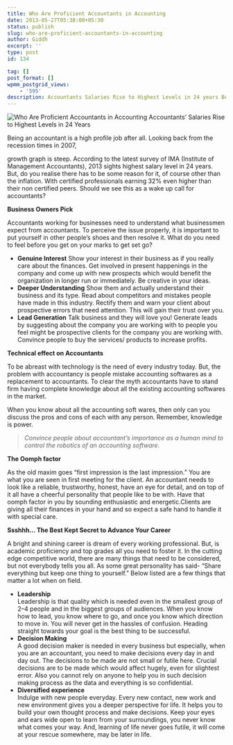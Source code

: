 ```yaml
---
title: Who Are Proficient Accountants in Accounting
date: 2013-05-27T05:38:00+05:30
status: publish
slug: who-are-proficient-accountants-in-accounting
author: Giddh
excerpt: ''
type: post
id: 134

tag: []
post_format: []
wpmm_postgrid_views:
    - '595'
description: Accountants Salaries Rise to Highest Levels in 24 years Being an accountant is a high profile job after all.
---
```

<img class="wp-block-image size-large" src = "../../img/blog/0*WoGXiogAp7I1L4bl.webp" alt="Who Are Proficient Accountants in Accounting" /> Accountants’ Salaries Rise to Highest Levels in 24 Years

Being an accountant is a high profile job after all. Looking back from the recession times in 2007,

growth graph is steep. According to the latest survey of IMA (Institute of Management Accountants), 2013 sights highest salary level in 24 years. But, do you realise there has to be some reason for it, of course other than the inflation. With certified professionals earning 32% even higher than their non certified peers. Should we see this as a wake up call for accountants?

**Business Owners Pick**

Accountants working for businesses need to understand what businessmen expect from accountants. To perceive the issue properly, it is important to put yourself in other people’s shoes and then resolve it. What do you need to feel before you get on your marks to get set go?

- **Genuine Interest** Show your interest in their business as if you really care about the finances. Get involved in present happenings in the company and come up with new prospects which would benefit the organization in longer run or immediately. Be creative in your ideas.
- **Deeper Understanding** Show them and actually understand their business and its type. Read about competitors and mistakes people have made in this industry. Rectify them and warn your client about prospective errors that need attention. This will gain their trust over you.
- **Lead Generation** Talk business and they will love you! Generate leads by suggesting about the company you are working with to people you feel might be prospective clients for the company you are working with. Convince people to buy the services/ products to increase profits.

**Technical effect on Accountants**

To be abreast with technology is the need of every industry today. But, the problem with accountancy is people mistake accounting softwares as a replacement to accountants. To clear the myth accountants have to stand firm having complete knowledge about all the existing accounting softwares in the market.

When you know about all the accounting soft wares, then only can you discuss the pros and cons of each with any person. Remember, knowledge is power.

> *Convince people about accountant’s importance as a human mind to control the robotics of an accounting software.*

**The Oomph factor**

As the old maxim goes “first impression is the last impression.” You are what you are seen in first meeting for the client. An accountant needs to look like a reliable, trustworthy, honest, have an eye for detail, and on top of it all have a cheerful personality that people like to be with. Have that oomph factor in you by sounding enthusiastic and energetic.Clients are giving all their finances in your hand and so expect a safe hand to handle it with special care.

**Ssshhh… The Best Kept Secret to Advance Your Career**

A bright and shining career is dream of every working professional. But, is academic proficiency and top grades all you need to foster it. In the cutting edge competitive world, there are many things that need to be considered, but not everybody tells you all. As some great personality has said- “Share everything but keep one thing to yourself.” Below listed are a few things that matter a lot when on field.

- **Leadership**  
  Leadership is that quality which is needed even in the smallest group of 2–4 people and in the biggest groups of audiences. When you know how to lead, you know where to go, and once you know which direction to move in. You will never get in the hassles of confusion. Heading straight towards your goal is the best thing to be successful.
- **Decision Making**  
  A good decision maker is needed in every business but especially, when you are an accountant, you need to make decisions every day in and day out. The decisions to be made are not small or futile here. Crucial decisions are to be made which would affect hugely, even for slightest error. Also you cannot rely on anyone to help you in such decision making process as the data and everything is so confidential.
- **Diversified experience**  
  Indulge with new people everyday. Every new contact, new work and new environment gives you a deeper perspective for life. It helps you to build your own thought process and make decisions. Keep your eyes and ears wide open to learn from your surroundings, you never know what comes your way. And, learning of life never goes futile, it will come at your rescue somewhere, may be later in life.